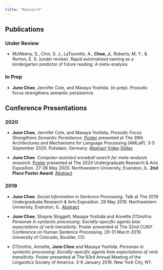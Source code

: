 ```yaml
---
title: "Research"
---
```


## Publications

### Under Review

* McWeeny, S., Choi, S. J., LaTourette, A., **Choe, J.**, Roberts, M. Y., & Norton, E. S. (under review).
Rapid automatized naming as a kindergarten predictor of future reading: A meta-analysis.

### In Prep

* **June Choe**, Jennifer Cole, and Masaya Yoshida. (in prep). Prosodic focus strengthens semantic persistence.

## Conference Presentations

### 2020

* **June Choe**, Jennifer Cole, and Masaya Yoshida. *Prosodic Focus Strengthens Semantic Persistence*. [Poster](static/poster/AMLAP2020.pdf) presented at The 26th Architectures and Mechanisms for Language Processing (AMLaP), 3-5 September 2020. Potsdam, Germany. [Abstract](static/abstract/AMLAP_2020_Abstract.pdf) [Video](https://osf.io/fjkp9/) [Slides](static/slides/AMLAP_2020_Slides.pdf)

* **June Choe**. *Computer-assisted snowball search for meta-analysis research*. [Poster](static/poster/Snowballer_June_Choe.pdf) presented at The 2020 Undergraduate Research & Arts Exposition. 27-28 May 2020. Northwestern University, Evanston, IL.  **2nd Place Poster Award**. [Abstract](static/abstract/Expo_2020_Abstract.pdf)

### 2019

* **June Choe**. *Social Information in Sentence Processing*. Talk at The 2019 Undergraduate Research & Arts Exposition. 29 May 2019. Northwestern University, Evanston, IL. [Abstract](static/abstract/Expo_2019_Abstract.pdf)

* **June Choe**, Shayne Sloggett, Masaya Yoshida and Annette D'Onofrio. *Personae in syntactic processing: Socially-specific agents bias expectations of verb transitivity*. Poster presented at The 32nd CUNY Conference on Human Sentence Processing. 29-31 March 2019. University of Colorado, Boulder, CO.

* D’Onofrio, Annette, **June Choe** and Masaya Yoshida. *Personae in syntactic processing: Socially-specific agents bias expectations of verb transitivity*. Poster presented at The 93rd Annual Meeting of the Linguistics Society of America. 3-6 January 2019. New York City, NY.

